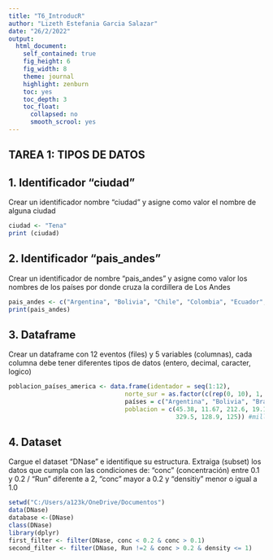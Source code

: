 ```yaml
---
title: "T6_IntroducR"
author: "Lizeth Estefania Garcia Salazar"
date: "26/2/2022"
output: 
  html_document:
    self_contained: true
    fig_height: 6
    fig_width: 8
    theme: journal
    highlight: zenburn
    toc: yes
    toc_depth: 3 
    toc_float:
      collapsed: no
      smooth_scrool: yes
---
```

## TAREA 1: TIPOS DE DATOS

## 1. Identificador "ciudad"
Crear un identificador nombre "ciudad" y asigne como valor el nombre de alguna ciudad

```r

ciudad <- "Tena"
print (ciudad)

```
## 2. Identificador "pais_andes"
Crear un identificador de nombre "pais_andes" y asigne como valor los nombres de los países por donde cruza la cordillera de Los Andes

```r

pais_andes <- c("Argentina", "Bolivia", "Chile", "Colombia", "Ecuador", "Perú", "Venezuela")
print(pais_andes)

```

## 3. Dataframe
Crear un dataframe con 12 eventos (files) y 5 variables (columnas), cada columna debe tener diferentes tipos de datos (entero, decimal, caracter, logico)

``` r

poblacion_países_america <- data.frame(identador = seq(1:12), 
                                norte_sur = as.factor(c(rep(0, 10), 1, 1)), 
                                países = c("Argentina", "Bolivia", "Brasil", "Chile", "Colombia", "Ecuador", "Guyana",      "Paraguay", "Perú", "Surinam", "USA", "Mexico"),
                                poblacion = c(45.38, 11.67, 212.6, 19.12, 50.88, 17.64, 0.79, 32.97, 0.59,
                                              329.5, 128.9, 125)) #millones
``` 

## 4. Dataset
Cargue el dataset "DNase" e identifique su estructura. Extraiga (subset) los datos que cumpla con las condiciones de: "conc" (concentración) entre 0.1 y 0.2 / "Run" diferente a 2, "conc" mayor a 0.2 y "densitiy" menor o igual a 1.0

```r

setwd("C:/Users/a123k/OneDrive/Documentos")
data(DNase)
database <-(DNase)
class(DNase)
library(dplyr)
first_filter <- filter(DNase, conc < 0.2 & conc > 0.1)
second_filter <- filter(DNase, Run !=2 & conc > 0.2 & density <= 1)

```